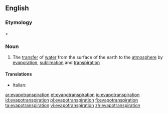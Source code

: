==English==

===Etymology===
{{term|evaporation}} + {{term|transpiration}}

===Noun===
{{wikipedia}}
{{en-noun|-}}

# The [[transfer]] of [[water]] from the surface of the earth to the [[atmosphere]] by [[evaporation]], [[sublimation]] and [[transpiration]]

====Translations====
{{trans-top|the transfer of water from the surface of the earth to the atmosphere by evaporation}}
* Italian: {{t-|it|evapotraspirazione|f}}
{{trans-mid}}
{{trans-bottom}}

[[ar:evapotranspiration]]
[[et:evapotranspiration]]
[[io:evapotranspiration]]
[[id:evapotranspiration]]
[[pl:evapotranspiration]]
[[fi:evapotranspiration]]
[[ta:evapotranspiration]]
[[vi:evapotranspiration]]
[[zh:evapotranspiration]]